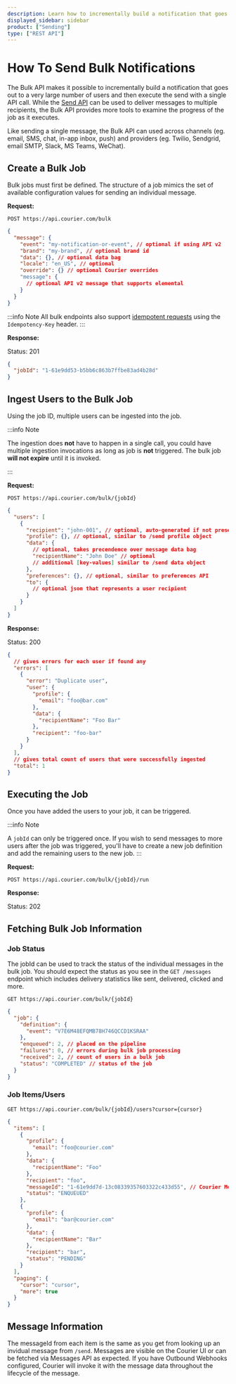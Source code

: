 ```yaml
---
description: Learn how to incrementally build a notification that goes out to a very large number of users and then execute the send with a single API call.
displayed_sidebar: sidebar
product: ["Sending"]
type: ["REST API"]
---
```



# How To Send Bulk Notifications

The Bulk API makes it possible to incrementally build a notification that goes out to a very large number of users and then execute the send with a single API call. While the [Send API](/reference/send) can be used to deliver messages to multiple recipients, the Bulk API provides more tools to examine the progress of the job as it executes.

Like sending a single message, the Bulk API can used across channels (eg. email, SMS, chat, in-app inbox, push) and providers (eg. Twilio, Sendgrid, email SMTP, Slack, MS Teams, WeChat).

## Create a Bulk Job

Bulk jobs must first be defined. The structure of a job mimics the set of available configuration values for sending an individual message.

**Request:**

`POST https://api.courier.com/bulk`

```json
{
  "message": {
    "event": "my-notification-or-event", // optional if using API v2
    "brand": "my-brand", // optional brand id
    "data": {}, // optional data bag
    "locale": "en_US", // optional
    "override": {} // optional Courier overrides
    "message": {
      // optional API v2 message that supports elemental
    }
  }
}
```

:::info Note
All bulk endpoints also support [idempotent requests](https://www.courier.com/docs/reference/idempotent-requests/) using the `Idempotency-Key` header.
:::

**Response:**

Status: 201

```json
{
  "jobId": "1-61e9dd53-b5bb6c863b7ffbe83ad4b28d"
}
```

## Ingest Users to the Bulk Job

Using the job ID, multiple users can be ingested into the job.

:::info Note

The ingestion does **not** have to happen in a single call, you could have multiple ingestion invocations as long as job is **not** triggered. The bulk job **will not expire** until it is invoked.

:::

**Request:**

`POST https://api.courier.com/bulk/{jobId}`

```json
{
  "users": [
    {
      "recipient": "john-001", // optional, auto-generated if not present
      "profile": {}, // optional, similar to /send profile object
      "data": {
        // optional, takes precendence over message data bag
        "recipientName": "John Doe" // optional
        // additional [key-values] similar to /send data object
      },
      "preferences": {}, // optional, similar to preferences API
      "to": {
        // optional json that represents a user recipient
      }
    }
  ]
}
```

**Response:**

Status: 200

```json
{
  // gives errors for each user if found any
  "errors": [
    {
      "error": "Duplicate user",
      "user": {
        "profile": {
          "email": "foo@bar.com"
        },
        "data": {
          "recipientName": "Foo Bar"
        },
        "recipient": "foo-bar"
      }
    }
  ],
  // gives total count of users that were successfully ingested
  "total": 1
}
```

## Executing the Job

Once you have added the users to your job, it can be triggered.

:::info Note

A `jobId` can only be triggered once. If you wish to send messages to more users after the job was triggered, you'll have to create a new job definition and add the remaining users to the new job.
:::

**Request:**

`POST https://api.courier.com/bulk/{jobId}/run`

**Response:**

Status: 202

## Fetching Bulk Job Information

### Job Status

The jobId can be used to track the status of the individual messages in the bulk job. You should expect the status as you see in the `GET /messages` endpoint which includes delivery statistics like sent, delivered, clicked and more.

`GET https://api.courier.com/bulk/{jobId}`

```json
{
  "job": {
    "definition": {
      "event": "V7E6M48EFQMB78H746QCCD1KSRAA"
    },
    "enqueued": 2, // placed on the pipeline
    "failures": 0, // errors during bulk job processing
    "received": 2, // count of users in a bulk job
    "status": "COMPLETED" // status of the job
  }
}
```

### Job Items/Users

`GET https://api.courier.com/bulk/{jobId}/users?cursor={cursor}`

```json
{
  "items": [
    {
      "profile": {
        "email": "foo@courier.com"
      },
      "data": {
        "recipientName": "Foo"
      },
      "recipient": "foo",
      "messageId": "1-61e9dd7d-13c08339357603322c433d55", // Courier Message ID
      "status": "ENQUEUED"
    },
    {
      "profile": {
        "email": "bar@courier.com"
      },
      "data": {
        "recipientName": "Bar"
      },
      "recipient": "bar",
      "status": "PENDING"
    }
  ],
  "paging": {
    "cursor": "cursor",
    "more": true
  }
}
```

## Message Information

The messageId from each item is the same as you get from looking up an invidual message from `/send`. Messages are visible on the Courier UI or can be fetched via Messages API as expected. If you have Outbound Webhooks configured, Courier will invoke it with the message data throughout the lifecycle of the message.
